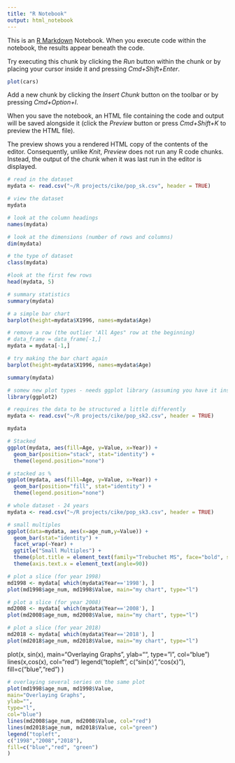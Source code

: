 ```yaml
---
title: "R Notebook"
output: html_notebook
---
```


This is an [R Markdown](http://rmarkdown.rstudio.com) Notebook. When you execute code within the notebook, the results appear beneath the code. 

Try executing this chunk by clicking the *Run* button within the chunk or by placing your cursor inside it and pressing *Cmd+Shift+Enter*. 

```r
plot(cars)
```

Add a new chunk by clicking the *Insert Chunk* button on the toolbar or by pressing *Cmd+Option+I*.

When you save the notebook, an HTML file containing the code and output will be saved alongside it (click the *Preview* button or press *Cmd+Shift+K* to preview the HTML file). 

The preview shows you a rendered HTML copy of the contents of the editor. Consequently, unlike *Knit*, *Preview* does not run any R code chunks. Instead, the output of the chunk when it was last run in the editor is displayed.

```r
# read in the dataset
mydata <- read.csv("~/R projects/cike/pop_sk.csv", header = TRUE)
```

```r
# view the dataset
mydata
```

```r
# look at the column headings
names(mydata)
```

```r
# look at the dimensions (number of rows and columns)
dim(mydata)
```

```r
# the type of dataset
class(mydata)
```

```r
#look at the first few rows
head(mydata, 5)
```

```r
# summary statistics
summary(mydata)
```

```r
# a simple bar chart
barplot(height=mydata$X1996, names=mydata$Age)
```

```r
# remove a row (the outlier 'All Ages" row at the beginning)
# data_frame = data_frame[-1,]
mydata = mydata[-1,]

# try making the bar chart again
barplot(height=mydata$X1996, names=mydata$Age)
```

```r
summary(mydata)
```

```r
# somew new plot types - needs ggplot library (assuming you have it installed)
library(ggplot2)
```

```r
# requires the data to be structured a little differently
mydata <- read.csv("~/R projects/cike/pop_sk2.csv", header = TRUE)
```

```r
mydata
```

```r
# Stacked
ggplot(mydata, aes(fill=Age, y=Value, x=Year)) + 
  geom_bar(position="stack", stat="identity") +
  theme(legend.position="none")
```

```r
# stacked as %
ggplot(mydata, aes(fill=Age, y=Value, x=Year)) + 
  geom_bar(position="fill", stat="identity") +
  theme(legend.position="none")
```

```r
# whole dataset - 24 years
mydata <- read.csv("~/R projects/cike/pop_sk3.csv", header = TRUE) 
```

```r
# small multiples
ggplot(data=mydata, aes(x=age_num,y=Value)) +
  geom_bar(stat="identity") +
  facet_wrap(~Year) +
  ggtitle("Small Multiples") +
  theme(plot.title = element_text(family="Trebuchet MS", face="bold", size=20, hjust=0, color="#555555")) +
  theme(axis.text.x = element_text(angle=90)) 
```

```r
# plot a slice (for year 1998)
md1998 <- mydata[ which(mydata$Year=='1998'), ]
plot(md1998$age_num, md1998$Value, main="my chart", type="l")
```


```r
# plot a slice (for year 2008)
md2008 <- mydata[ which(mydata$Year=='2008'), ]
plot(md2008$age_num, md2008$Value, main="my chart", type="l")
```

```r
# plot a slice (for year 2018)
md2018 <- mydata[ which(mydata$Year=='2018'), ]
plot(md2018$age_num, md2018$Value, main="my chart", type="l")
```

plot(x, sin(x),
main="Overlaying Graphs",
ylab="",
type="l",
col="blue")
lines(x,cos(x), col="red")
legend("topleft",
c("sin(x)","cos(x)"),
fill=c("blue","red")
)

```r
# overlaying several series on the same plot
plot(md1998$age_num, md1998$Value,
main="Overlaying Graphs",
ylab="",
type="l",
col="blue")
lines(md2008$age_num, md2008$Value, col="red")
lines(md2018$age_num, md2018$Value, col="green")
legend("topleft",
c("1998","2008","2018"),
fill=c("blue","red", "green")
)
```

